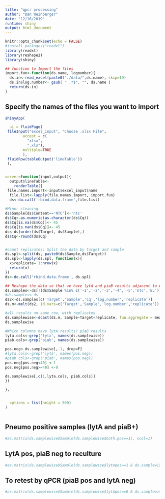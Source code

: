```yaml
---
title: "qpcr processing"
author: "Dan Weinberger"
date: "12/16/2019"
runtime: shiny
output: html_document
---
```


```r
knitr::opts_chunk$set(echo = FALSE)
#install.packages("readxl")
library(readxl)
library(reshape2)
library(shiny)
```

```r
## function to Import the files 
import.fun<-function(ds.name, lognumber){
  ds.in<-read_excel(paste0("./data/",ds.name), skip=19)
  ds.in$log.number<- gsub( " .*$", "", ds.name )
  return(ds.in)
}
```
## Specify the names of the files you want to import

```r
shinyApp(

  ui = fluidPage(
 fileInput("excel_input", "Choose .xlsx File",
        accept = c(
          "xlsx",
          ".xls"),
        multiple=TRUE
        ),
 fluidRow(tableOutput('lineTable'))
 ),


server=function(input,output){
  output$lineTable<-
    renderTable({
 file.names.import<-input$excel_input$name
  file.list<-lapply(file.names.import, import.fun)
  ds<-do.call('rbind.data.frame',file.list)
  
#Minor cleaning
ds$Sample[ds$Content=='NTC']<-'ntc'
ds$Cq<-as.numeric(as.character(ds$Cq))
ds$Cq[is.na(ds$Cq)]<- 45
ds$Cq[is.nan(ds$Cq)]<- 45
ds<-ds[order(ds$Target, ds$Sample),]
ds$Cq<-round(ds$Cq)


#count replicates; Split the data by target and sample
ds.spl<-split(ds, paste0(ds$Sample,ds$Target))
ds.spl<-lapply(ds.spl, function(x){ 
  x$replicate= 1:nrow(x)
  return(x)
})
ds<-do.call('rbind.data.frame', ds.spl)

## Reshape the data so that we have lytA and piaB results adjacent to each other
ds.samples<-ds[!(ds$Sample %in% c('-1','-2','-3','-4','-5','ntc','BL')) ,  ]
#ds.samples<-ds
ds2<-ds.samples[c('Target','Sample','Cq','log.number','replicate')]
ds.m<-melt(ds2, id.vars=c('Target','Sample','log.number','replicate'))

#all results on same row, with replicates
ds.samplewise<-dcast(ds.m, Sample~Target+replicate, fun.aggregate = mean)
ds.samplewise

#Which columns have lytA results? piaB results
lyta.cols<-grep('lyta', names(ds.samplewise))
piab.cols<-grep('piab', names(ds.samplewise))

pos.neg<-ds.samplewise[,-1, drop=F]
#lyta.cols<-grep('lyta', names(pos.neg))
#piab.cols<-grep('piab', names(pos.neg))
pos.neg[pos.neg<40] <-1
pos.neg[pos.neg>=40] <-0

ds.samplewise[,c(1,lyta.cols, piab.cols)]
})

},


  options = list(height = 500)
)
```


```r

```



## Pneumo positive samples (lytA and piaB+)
```r
#as.matrix(ds.samplewise$Sample[ds.samplewise$both.pos==1], ncol=1)

```

## LytA pos, piaB neg to reculture
```r
#as.matrix(ds.samplewise$Sample[ds.samplewise$lytApos==1 & ds.samplewise$piaBpos==0], ncol=1)

```

## To retest by qPCR (piaB pos and lytA neg)

```r
#as.matrix(ds.samplewise$Sample[ds.samplewise$lytApos==0 & ds.samplewise$piaBpos==1], ncol=1)

```







